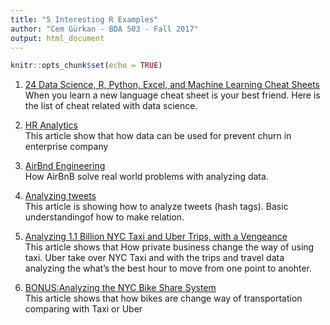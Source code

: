 ```yaml
---
title: "5 Interesting R Examples"
author: "Cem Gürkan - BDA 503 - Fall 2017"
output: html_document
---
```


```r
knitr::opts_chunk$set(echo = TRUE)
```

  1. [24 Data Science, R, Python, Excel, and Machine Learning Cheat Sheets](http://www.datasciencecentral.com/profiles/blogs/20-data-science-r-python-excel-and-machine-learning-cheat-sheets)  
     When you learn a new language cheat sheet is your best friend. Here is the list of cheat related with data science.
  
  1. [HR Analytics](https://www.analyticsinhr.com/blog/tutorial-people-analytics-r-employee-churn/)  
     This article show that how data can be used for prevent churn in enterprise company
  
  1. [AirBnd Engineering](https://medium.com/airbnb-engineering)  
     How AirBnB solve real world problems with analyzing data. 
  
  1. [Analyzing tweets](https://medium.com/@stevenbeeckman/how-to-start-analyzing-tweets-cf027dce1c9b)  
     This article is showing how to analyze tweets (hash tags). Basic understandingof how to make relation. 
  
  1. [Analyzing 1.1 Billion NYC Taxi and Uber Trips, with a Vengeance](http://toddwschneider.com/posts/analyzing-1-1-billion-nyc-taxi-and-uber-trips-with-a-vengeance/)  
     This article shows that How private business change the way of using taxi. Uber take over NYC Taxi  and with the trips and travel data analyzing the what's the best hour to move from one point to anohter.
  
  1. [BONUS:Analyzing the NYC Bike Share System](http://toddwschneider.com/posts/a-tale-of-twenty-two-million-citi-bikes-analyzing-the-nyc-bike-share-system/)  
     This article shows that how bikes are change way of transportation comparing with Taxi or Uber  
  